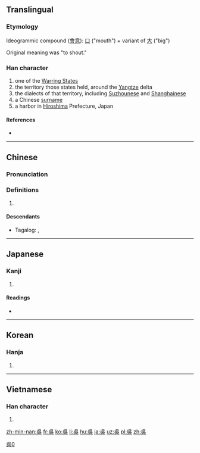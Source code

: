 {{also|吴|呉}}
==Translingual==
{{ja-forms|[[呉]]|[[吴]]|吳}}

[[Category:CJKV characters simplified differently in Japan and China|呉0]]

===Etymology===
{{Han etyl}}
Ideogrammic compound ([[會意]]): [[口]] ("mouth") + variant of [[大]] ("big")

Original meaning was "to shout."{{fact}}

===Han character===
{{Han char|rn=30|rad=口|as=04|sn=7|four=2680<sub>1</sub>|canj=口女弓大 (RVNK)}}

# one of the [[w:Warring States period|Warring States]]
# the territory those states held, around the [[Yangtze]] delta
# the dialects of that territory, including [[Suzhounese]] and [[Shanghainese]]
# a Chinese [[surname]]
# a harbor in [[Hiroshima]] Prefecture, Japan

====References====
* {{Han ref|kx=0179.040|dkj=03365|dj=0396.150|hdz=10595.080|uh=5433|ud=21555|bh=A764|bd=42852}}

----

==Chinese==
{{zh-forms|s=吴}}

===Pronunciation===
{{zh-pron
|m=wú,yú
|c=ng4
|mn=ngô͘/gô͘
|mc=y
|oc=y
|ma=
|cat=pn
}}

===Definitions===
# {{rfdef|lang=zh}}

====Descendants====
* {{qualifier|Hokkien dialect}} Tagalog: {{l|tl|Go}}, {{l|tl|Wu}}

----

==Japanese==

===Kanji===
{{ja-kanji|grade=|rs=口04}}

# {{defn|lang=ja|sort=口04}}

====Readings====
* {{ja-readings|on=[[ご]] (go)|kun=[[くれ]] (kure), [[くれる]] (kureru)}}

----

==Korean==

===Hanja===
{{ko-hanja|hangeul=[[오]], [[호]]|rv=o, ho|mr=o, ho}}

# {{defn|lang=ko|sort=口04}}

----

==Vietnamese==

===Han character===
{{vi-hantu|[[ngô]], [[ngo]]|rs=口04}}

# {{defn|lang=vi|sort=口04}}

[[zh-min-nan:吳]]
[[fr:吳]]
[[ko:吳]]
[[li:吳]]
[[hu:吳]]
[[ja:吳]]
[[uz:吳]]
[[pl:吳]]
[[zh:吳]]